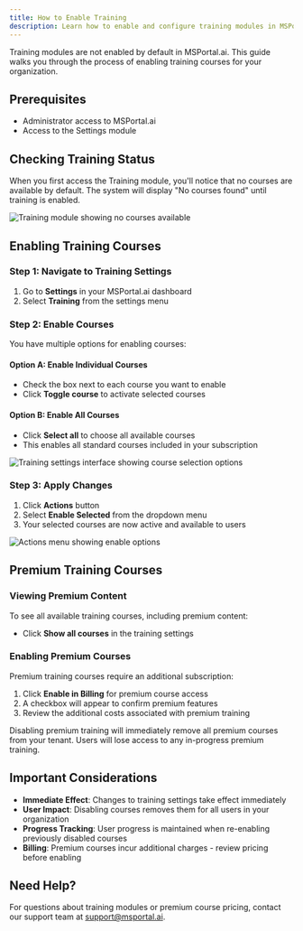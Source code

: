 ```yaml
---
title: How to Enable Training
description: Learn how to enable and configure training modules in MSPortal.ai
---
```


Training modules are not enabled by default in MSPortal.ai. This guide walks you through the process of enabling training courses for your organization.

## Prerequisites

- Administrator access to MSPortal.ai
- Access to the Settings module

## Checking Training Status

When you first access the Training module, you'll notice that no courses are available by default. The system will display "No courses found" until training is enabled.

![Training module showing no courses available](https://ajeuwbhvhr.cloudimg.io/https://colony-recorder.s3.amazonaws.com/files/2025-09-01/c7f39d78-08c9-4b58-a9e4-aa68552896de/ascreenshot.jpeg?tl_px=771,315&br_px=2148,1084&force_format=jpeg&q=100&width=1120.0&wat=1&wat_opacity=0.7&wat_gravity=northwest&wat_url=https://colony-recorder.s3.us-west-1.amazonaws.com/images/watermarks/FB923C_standard.png&wat_pad=524,276)

## Enabling Training Courses

### Step 1: Navigate to Training Settings

1. Go to **Settings** in your MSPortal.ai dashboard
2. Select **Training** from the settings menu

### Step 2: Enable Courses

You have multiple options for enabling courses:

#### Option A: Enable Individual Courses
- Check the box next to each course you want to enable
- Click **Toggle course** to activate selected courses

#### Option B: Enable All Courses
- Click **Select all** to choose all available courses
- This enables all standard courses included in your subscription

![Training settings interface showing course selection options](https://colony-recorder.s3.amazonaws.com/files/2025-09-01/8af53d78-578c-4bdc-9bbf-3790e67cbab8/stack_animation.webp)

### Step 3: Apply Changes

1. Click **Actions** button
2. Select **Enable Selected** from the dropdown menu
3. Your selected courses are now active and available to users

![Actions menu showing enable options](https://colony-recorder.s3.amazonaws.com/files/2025-09-01/c2968050-9d88-40bf-a4ab-99c9f88d1c7e/stack_animation.webp)

## Premium Training Courses

### Viewing Premium Content

To see all available training courses, including premium content:
- Click **Show all courses** in the training settings

### Enabling Premium Courses

Premium training courses require an additional subscription:

1. Click **Enable in Billing** for premium course access
2. A checkbox will appear to confirm premium features
3. Review the additional costs associated with premium training

<Warning>
  Disabling premium training will immediately remove all premium courses from your tenant. Users will lose access to any in-progress premium training.
</Warning>

## Important Considerations

- **Immediate Effect**: Changes to training settings take effect immediately
- **User Impact**: Disabling courses removes them for all users in your organization
- **Progress Tracking**: User progress is maintained when re-enabling previously disabled courses
- **Billing**: Premium courses incur additional charges - review pricing before enabling

## Need Help?

For questions about training modules or premium course pricing, contact our support team at support@msportal.ai.